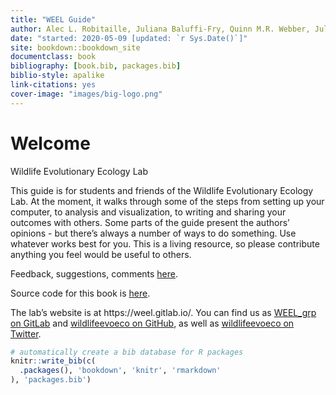 ```yaml
--- 
title: "WEEL Guide"
author: Alec L. Robitaille, Juliana Baluffi-Fry, Quinn M.R. Webber, Julie W. Turner, Isabella C. Richmond
date: "started: 2020-05-09 [updated: `r Sys.Date()`]"
site: bookdown::bookdown_site
documentclass: book
bibliography: [book.bib, packages.bib]
biblio-style: apalike
link-citations: yes
cover-image: "images/big-logo.png"
---
```



# Welcome

Wildlife Evolutionary Ecology Lab

This guide is for students and friends of the Wildlife Evolutionary Ecology Lab.
At the moment, it walks through some of the steps from setting up your computer,
to analysis and visualization, to writing and sharing your outcomes with others.
Some parts of the guide present the authors' opinions - but there's always a
number of ways to do something. Use whatever works best for you. This is
a living resource, so please contribute anything you feel would be useful 
to others. 

Feedback, suggestions, comments [here](https://gitlab.com/weel/guide/-/issues). 

Source code for this book is [here](https://gitlab.com/weel/guide). 

The lab's website is at https://weel.gitlab.io/. You can find us as
[WEEL_grp on GitLab](https://gitlab.com/WEEL_grp) and [wildlifeevoeco on GitHub](https://github.com/wildlifeevoeco/), as well as [wildlifeevoeco on Twitter](https://twitter.com/wildlifeevoeco). 



```r
# automatically create a bib database for R packages
knitr::write_bib(c(
  .packages(), 'bookdown', 'knitr', 'rmarkdown'
), 'packages.bib')
```

